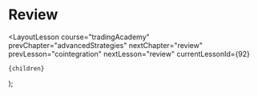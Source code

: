
# Review

  <LayoutLesson
    course="tradingAcademy"
    prevChapter="advancedStrategies"
    nextChapter="review"
    prevLesson="cointegration"
    nextLesson="review"
    currentLessonId={92}
  >
    {children}
  </LayoutLesson>
);
